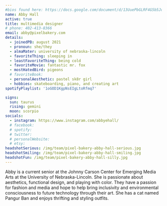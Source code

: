 ```yaml
---
#bios found here: https://docs.google.com/document/d/13UuePbGLRF4G5b5JoEe2Vua3NukZ1-QwRW4Oisnd8lI/edit#
name: Abby Hall
active: true
title: multimedia designer
# phone: 402-413-8366
email: abby@pixelbakery.com
details:
  - joinedPB: august 2021
  - pronoun: she/they
  - almaMater: university of nebraska-lincoln
  - favoriteThing: sleeping in
  - leastFavoriteThing: being cold
  - favoriteMovie: fantastic mr. fox
  - mostHatedBird: pigeons
  # favoriteBook:
  - personalAesthetic: pastel sk8r girl
  - hobbies: skateboarding, piano, and creating art
spotifyPlaylist: '1oGOD1KgpNsEIgLtoRfmq7'

signs:
  sun: taurus
  rising: gemini
  moon: scorpio
socials:
  - instagram: https://www.instagram.com/abbyehall/
  # facebook:
  # spotify:
  # twitter:
  # personalWebsite:
  # etsy:
headshotSerious: /img/team/pixel-bakery-abby-hall-serious.jpg
headshotSmiling: /img/team/pixel-bakery-abby-hall-smiling.jpg
headshotFun: /img/team/pixel-bakery-abby-hall-silly.jpg
---
```


Abby is a current senior at the Johnny Carson Center for Emerging Media Arts at the University of Nebraska-Lincoln. She is passionate about aesthetics, functional design, and playing with color. They have a passion for fashion and media and hope to help bring inclusivity and environmental consciousness to future technology through their art. She has a cat named Pangur Ban and enjoys thrifting and styling outfits.
